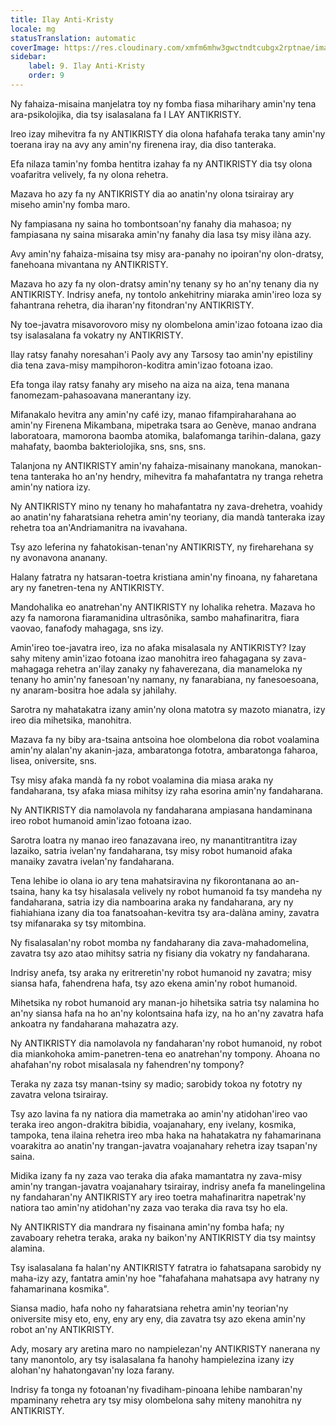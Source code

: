 ```yaml
---
title: Ilay Anti-Kristy
locale: mg
statusTranslation: automatic
coverImage: https://res.cloudinary.com/xmfm6mhw3gwctndtcubgx2rptnae/image/upload/v1741354419/small_cover_la_gran_rebelion_28716e29d2.webp
sidebar:
    label: 9. Ilay Anti-Kristy
    order: 9
---
```

Ny fahaiza-misaina manjelatra toy ny fomba fiasa miharihary amin'ny tena ara-psikolojika, dia tsy isalasalana fa I LAY ANTIKRISTY.

Ireo izay mihevitra fa ny ANTIKRISTY dia olona hafahafa teraka tany amin'ny toerana iray na avy any amin'ny firenena iray, dia diso tanteraka.

Efa nilaza tamin'ny fomba hentitra izahay fa ny ANTIKRISTY dia tsy olona voafaritra velively, fa ny olona rehetra.

Mazava ho azy fa ny ANTIKRISTY dia ao anatin'ny olona tsirairay ary miseho amin'ny fomba maro.

Ny fampiasana ny saina ho tombontsoan'ny fanahy dia mahasoa; ny fampiasana ny saina misaraka amin'ny fanahy dia lasa tsy misy ilàna azy.

Avy amin'ny fahaiza-misaina tsy misy ara-panahy no ipoiran'ny olon-dratsy, fanehoana mivantana ny ANTIKRISTY.

Mazava ho azy fa ny olon-dratsy amin'ny tenany sy ho an'ny tenany dia ny ANTIKRISTY. Indrisy anefa, ny tontolo ankehitriny miaraka amin'ireo loza sy fahantrana rehetra, dia iharan'ny fitondran'ny ANTIKRISTY.

Ny toe-javatra misavorovoro misy ny olombelona amin'izao fotoana izao dia tsy isalasalana fa vokatry ny ANTIKRISTY.

Ilay ratsy fanahy noresahan'i Paoly avy any Tarsosy tao amin'ny epistiliny dia tena zava-misy mampihoron-koditra amin'izao fotoana izao.

Efa tonga ilay ratsy fanahy ary miseho na aiza na aiza, tena manana fanomezam-pahasoavana manerantany izy.

Mifanakalo hevitra any amin'ny café izy, manao fifampiraharahana ao amin'ny Firenena Mikambana, mipetraka tsara ao Genève, manao andrana laboratoara, mamorona baomba atomika, balafomanga tarihin-dalana, gazy mahafaty, baomba bakteriolojika, sns, sns, sns.

Talanjona ny ANTIKRISTY amin'ny fahaiza-misainany manokana, manokan-tena tanteraka ho an'ny hendry, mihevitra fa mahafantatra ny tranga rehetra amin'ny natiora izy.

Ny ANTIKRISTY mino ny tenany ho mahafantatra ny zava-drehetra, voahidy ao anatin'ny faharatsiana rehetra amin'ny teoriany, dia mandà tanteraka izay rehetra toa an'Andriamanitra na ivavahana.

Tsy azo leferina ny fahatokisan-tenan'ny ANTIKRISTY, ny fireharehana sy ny avonavona ananany.

Halany fatratra ny hatsaran-toetra kristiana amin'ny finoana, ny faharetana ary ny fanetren-tena ny ANTIKRISTY.

Mandohalika eo anatrehan'ny ANTIKRISTY ny lohalika rehetra. Mazava ho azy fa namorona fiaramanidina ultrasônika, sambo mahafinaritra, fiara vaovao, fanafody mahagaga, sns izy.

Amin'ireo toe-javatra ireo, iza no afaka misalasala ny ANTIKRISTY? Izay sahy miteny amin'izao fotoana izao manohitra ireo fahagagana sy zava-mahagaga rehetra an'ilay zanaky ny fahaverezana, dia manameloka ny tenany ho amin'ny fanesoan'ny namany, ny fanarabiana, ny fanesoesoana, ny anaram-bositra hoe adala sy jahilahy.

Sarotra ny mahatakatra izany amin'ny olona matotra sy mazoto mianatra, izy ireo dia mihetsika, manohitra.

Mazava fa ny biby ara-tsaina antsoina hoe olombelona dia robot voalamina amin'ny alalan'ny akanin-jaza, ambaratonga fototra, ambaratonga faharoa, lisea, oniversite, sns.

Tsy misy afaka mandà fa ny robot voalamina dia miasa araka ny fandaharana, tsy afaka miasa mihitsy izy raha esorina amin'ny fandaharana.

Ny ANTIKRISTY dia namolavola ny fandaharana ampiasana handaminana ireo robot humanoid amin'izao fotoana izao.

Sarotra loatra ny manao ireo fanazavana ireo, ny manantitrantitra izay lazaiko, satria ivelan'ny fandaharana, tsy misy robot humanoid afaka manaiky zavatra ivelan'ny fandaharana.

Tena lehibe io olana io ary tena mahatsiravina ny fikorontanana ao an-tsaina, hany ka tsy hisalasala velively ny robot humanoid fa tsy mandeha ny fandaharana, satria izy dia namboarina araka ny fandaharana, ary ny fiahiahiana izany dia toa fanatsoahan-kevitra tsy ara-dalàna aminy, zavatra tsy mifanaraka sy tsy mitombina.

Ny fisalasalan'ny robot momba ny fandaharany dia zava-mahadomelina, zavatra tsy azo atao mihitsy satria ny fisiany dia vokatry ny fandaharana.

Indrisy anefa, tsy araka ny eritreretin'ny robot humanoid ny zavatra; misy siansa hafa, fahendrena hafa, tsy azo ekena amin'ny robot humanoid.

Mihetsika ny robot humanoid ary manan-jo hihetsika satria tsy nalamina ho an'ny siansa hafa na ho an'ny kolontsaina hafa izy, na ho an'ny zavatra hafa ankoatra ny fandaharana mahazatra azy.

Ny ANTIKRISTY dia namolavola ny fandaharan'ny robot humanoid, ny robot dia miankohoka amim-panetren-tena eo anatrehan'ny tompony. Ahoana no ahafahan'ny robot misalasala ny fahendren'ny tompony?

Teraka ny zaza tsy manan-tsiny sy madio; sarobidy tokoa ny fototry ny zavatra velona tsirairay.

Tsy azo lavina fa ny natiora dia mametraka ao amin'ny atidohan'ireo vao teraka ireo angon-drakitra bibidia, voajanahary, eny ivelany, kosmika, tampoka, tena ilaina rehetra ireo mba haka na hahatakatra ny fahamarinana voarakitra ao anatin'ny trangan-javatra voajanahary rehetra izay tsapan'ny saina.

Midika izany fa ny zaza vao teraka dia afaka mamantatra ny zava-misy amin'ny trangan-javatra voajanahary tsirairay, indrisy anefa fa manelingelina ny fandaharan'ny ANTIKRISTY ary ireo toetra mahafinaritra napetrak'ny natiora tao amin'ny atidohan'ny zaza vao teraka dia rava tsy ho ela.

Ny ANTIKRISTY dia mandrara ny fisainana amin'ny fomba hafa; ny zavaboary rehetra teraka, araka ny baikon'ny ANTIKRISTY dia tsy maintsy alamina.

Tsy isalasalana fa halan'ny ANTIKRISTY fatratra io fahatsapana sarobidy ny maha-izy azy, fantatra amin'ny hoe "fahafahana mahatsapa avy hatrany ny fahamarinana kosmika".

Siansa madio, hafa noho ny faharatsiana rehetra amin'ny teorian'ny oniversite misy eto, eny, eny ary eny, dia zavatra tsy azo ekena amin'ny robot an'ny ANTIKRISTY.

Ady, mosary ary aretina maro no nampielezan'ny ANTIKRISTY nanerana ny tany manontolo, ary tsy isalasalana fa hanohy hampielezina izany izy alohan'ny hahatongavan'ny loza farany.

Indrisy fa tonga ny fotoanan'ny fivadiham-pinoana lehibe nambaran'ny mpaminany rehetra ary tsy misy olombelona sahy miteny manohitra ny ANTIKRISTY.

